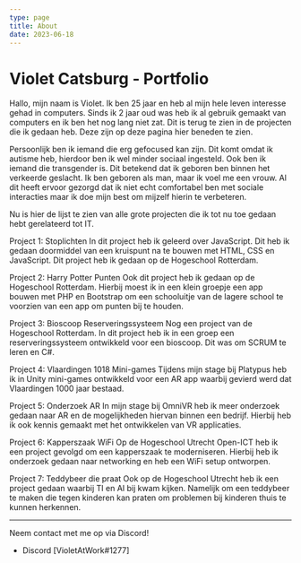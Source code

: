 ```yaml
---
type: page
title: About
date: 2023-06-18
---
```


# Violet Catsburg - Portfolio

Hallo, mijn naam is Violet. Ik ben 25 jaar en heb al mijn hele leven interesse gehad in computers.
Sinds ik 2 jaar oud was heb ik al gebruik gemaakt van computers en ik ben het nog lang niet zat.
Dit is terug te zien in de projecten die ik gedaan heb. Deze zijn op deze pagina hier beneden te zien.

Persoonlijk ben ik iemand die erg gefocused kan zijn. Dit komt omdat ik autisme heb, hierdoor ben ik wel minder sociaal ingesteld.
Ook ben ik iemand die transgender is. Dit betekend dat ik geboren ben binnen het verkeerde geslacht. Ik ben geboren als man, maar ik voel me een vrouw.
Al dit heeft ervoor gezorgd dat ik niet echt comfortabel ben met sociale interacties maar ik doe mijn best om mijzelf hierin te verbeteren.

Nu is hier de lijst te zien van alle grote projecten die ik tot nu toe gedaan hebt gerelateerd tot IT.

Project 1: Stoplichten
In dit project heb ik geleerd over JavaScript. Dit heb ik gedaan doormiddel van een kruispunt na te bouwen met HTML, CSS en JavaScript. Dit project heb ik gedaan op de Hogeschool Rotterdam.

Project 2: Harry Potter Punten
Ook dit project heb ik gedaan op de Hogeschool Rotterdam. Hierbij moest ik in een klein groepje een app bouwen met PHP en Bootstrap om een schooluitje van de lagere school te voorzien van een app om punten bij te houden.

Project 3: Bioscoop Reserveringssysteem
Nog een project van de Hogeschool Rotterdam. In dit project heb ik in een groep een reserveringssysteem ontwikkeld voor een bioscoop. Dit was om SCRUM te leren en C#.

Project 4: Vlaardingen 1018 Mini-games
Tijdens mijn stage bij Platypus heb ik in Unity mini-games ontwikkeld voor een AR app waarbij gevierd werd dat Vlaardingen 1000 jaar bestaad.

Project 5: Onderzoek AR
In mijn stage bij OmniVR heb ik meer onderzoek gedaan naar AR en de mogelijkheden hiervan binnen een bedrijf. Hierbij heb ik ook kennis gemaakt met het ontwikkelen van VR applicaties.

Project 6: Kapperszaak WiFi
Op de Hogeschool Utrecht Open-ICT heb ik een project gevolgd om een kapperszaak te moderniseren. Hierbij heb ik onderzoek gedaan naar networking en heb een WiFi setup ontworpen.

Project 7: Teddybeer die praat
Ook op de Hogeschool Utrecht heb ik een project gedaan waarbij TI en AI bij kwam kijken. Namelijk om een teddybeer te maken die tegen kinderen kan praten om problemen bij kinderen thuis te kunnen herkennen.

---

Neem contact met me op via Discord!
- Discord [VioletAtWork#1277]
